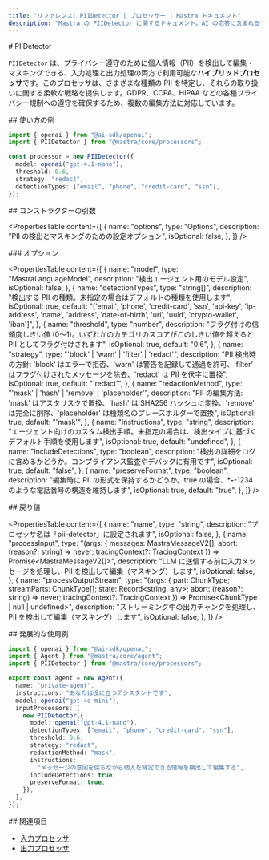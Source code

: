 ```yaml
---
title: "リファレンス: PIIDetector | プロセッサー | Mastra ドキュメント"
description: "Mastra の PIIDetector に関するドキュメント。AI の応答に含まれる個人を特定できる情報（PII）を検出して編集（レダクト）します。"
---
```


<div id="piidetector">
  # PIIDetector
</div>

`PIIDetector` は、プライバシー遵守のために個人情報（PII）を検出して編集・マスキングできる、入力処理と出力処理の両方で利用可能な**ハイブリッドプロセッサ**です。このプロセッサは、さまざまな種類の PII を特定し、それらの取り扱いに関する柔軟な戦略を提供します。GDPR、CCPA、HIPAA などの各種プライバシー規制への遵守を確保するため、複数の編集方法に対応しています。

<div id="usage-example">
  ## 使い方の例
</div>

```typescript copy
import { openai } from "@ai-sdk/openai";
import { PIIDetector } from "@mastra/core/processors";

const processor = new PIIDetector({
  model: openai("gpt-4.1-nano"),
  threshold: 0.6,
  strategy: "redact",
  detectionTypes: ["email", "phone", "credit-card", "ssn"],
});
```


<div id="constructor-parameters">
  ## コンストラクターの引数
</div>

<PropertiesTable
  content={[
    {
      name: "options",
      type: "Options",
      description: "PII の検出とマスキングのための設定オプション",
      isOptional: false,
    },
  ]}
/>

<div id="options">
  ### オプション
</div>

<PropertiesTable
  content={[
    {
      name: "model",
      type: "MastraLanguageModel",
      description: "検出エージェント用のモデル設定",
      isOptional: false,
    },
    {
      name: "detectionTypes",
      type: "string[]",
      description: "検出する PII の種類。未指定の場合はデフォルトの種類を使用します",
      isOptional: true,
      default:
        "['email', 'phone', 'credit-card', 'ssn', 'api-key', 'ip-address', 'name', 'address', 'date-of-birth', 'url', 'uuid', 'crypto-wallet', 'iban']",
    },
    {
      name: "threshold",
      type: "number",
      description:
        "フラグ付けの信頼度しきい値 (0〜1)。いずれかのカテゴリのスコアがこのしきい値を超えると PII としてフラグ付けされます",
      isOptional: true,
      default: "0.6",
    },
    {
      name: "strategy",
      type: "'block' | 'warn' | 'filter' | 'redact'",
      description:
        "PII 検出時の方針: 'block' はエラーで拒否、'warn' は警告を記録して通過を許可、'filter' はフラグ付けされたメッセージを除去、'redact' は PII を伏字に置換",
      isOptional: true,
      default: "'redact'",
    },
    {
      name: "redactionMethod",
      type: "'mask' | 'hash' | 'remove' | 'placeholder'",
      description:
        "PII の編集方法: 'mask' はアスタリスクで置換、'hash' は SHA256 ハッシュに変換、'remove' は完全に削除、'placeholder' は種類名のプレースホルダーで置換",
      isOptional: true,
      default: "'mask'",
    },
    {
      name: "instructions",
      type: "string",
      description:
        "エージェント向けのカスタム検出手順。未指定の場合は、検出タイプに基づくデフォルト手順を使用します",
      isOptional: true,
      default: "undefined",
    },
    {
      name: "includeDetections",
      type: "boolean",
      description:
        "検出の詳細をログに含めるかどうか。コンプライアンス監査やデバッグに有用です",
      isOptional: true,
      default: "false",
    },
    {
      name: "preserveFormat",
      type: "boolean",
      description:
        "編集時に PII の形式を保持するかどうか。true の場合、***-**-1234 のような電話番号の構造を維持します",
      isOptional: true,
      default: "true",
    },
  ]}
/>

<div id="returns">
  ## 戻り値
</div>

<PropertiesTable
  content={[
    {
      name: "name",
      type: "string",
      description: "プロセッサ名は「pii-detector」に設定されます",
      isOptional: false,
    },
    {
      name: "processInput",
      type: "(args: { messages: MastraMessageV2[]; abort: (reason?: string) => never; tracingContext?: TracingContext }) => Promise<MastraMessageV2[]>",
      description:
        "LLM に送信する前に入力メッセージを処理し、PII を検出して編集（マスキング）します",
      isOptional: false,
    },
    {
      name: "processOutputStream",
      type: "(args: { part: ChunkType; streamParts: ChunkType[]; state: Record<string, any>; abort: (reason?: string) => never; tracingContext?: TracingContext }) => Promise<ChunkType | null | undefined>",
      description:
        "ストリーミング中の出力チャンクを処理し、PII を検出して編集（マスキング）します",
      isOptional: false,
    },
  ]}
/>

<div id="extended-usage-example">
  ## 発展的な使用例
</div>

```typescript title="src/mastra/agents/private-agent.ts" showLineNumbers copy
import { openai } from "@ai-sdk/openai";
import { Agent } from "@mastra/core/agent";
import { PIIDetector } from "@mastra/core/processors";

export const agent = new Agent({
  name: "private-agent",
  instructions: "あなたは役に立つアシスタントです",
  model: openai("gpt-4o-mini"),
  inputProcessors: [
    new PIIDetector({
      model: openai("gpt-4.1-nano"),
      detectionTypes: ["email", "phone", "credit-card", "ssn"],
      threshold: 0.6,
      strategy: "redact",
      redactionMethod: "mask",
      instructions:
        "メッセージの意図を保ちながら個人を特定できる情報を検出して編集する",
      includeDetections: true,
      preserveFormat: true,
    }),
  ],
});
```


<div id="related">
  ## 関連項目
</div>

- [入力プロセッサ](/docs/agents/guardrails)
- [出力プロセッサ](/docs/agents/guardrails)